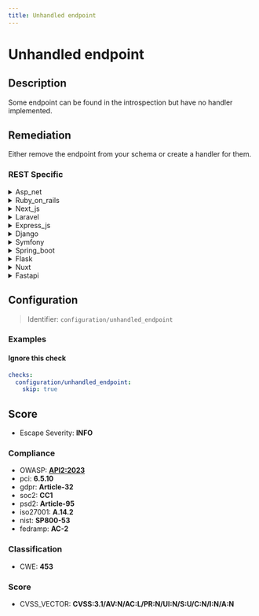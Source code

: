 ```yaml
---
title: Unhandled endpoint
---
```


# Unhandled endpoint

## Description

Some endpoint can be found in the introspection but have no handler implemented.


## Remediation

Either remove the endpoint from your schema or create a handler for them.



### REST Specific

<details>
    <summary>Asp_net</summary>

Ensure that all endpoints defined in the API are properly handled in the ASP.NET routing configuration. Implement appropriate action methods in the controllers for each endpoint, and if an endpoint should not be available, remove it from the API routing table or return a 'Not Implemented' status code.

</details>

<details>
    <summary>Ruby_on_rails</summary>

Ensure that all routes defined in the Rails application have corresponding controller actions implemented. Use route constraints to limit unexpected routes and provide a catch-all route at the bottom of your routes file to handle unmatched requests with a custom 404 error page.

</details>

<details>
    <summary>Next_js</summary>

Ensure that all endpoints defined in the API are properly handled in the Next.js pages or API routes. Implement appropriate request handlers for each endpoint or remove unused endpoints from the introspection system to prevent potential security vulnerabilities.

</details>

<details>
    <summary>Laravel</summary>

Ensure that all routes defined in the Laravel application have corresponding controller methods implemented. Use route:list command to review registered routes and verify that each one has an appropriate handler. Implement middleware to catch any unhandled routes and provide a default response or redirect to a known route.

</details>

<details>
    <summary>Express_js</summary>

Ensure that all defined routes in your Express.js application have corresponding route handlers. For any unhandled endpoints, implement a catch-all route handler to return an appropriate error message, such as 404 Not Found, to the client. Additionally, consider using middleware for logging and monitoring to track these unhandled endpoints and take corrective actions.

</details>

<details>
    <summary>Django</summary>

Ensure that all endpoints defined in your Django application's URL configurations have corresponding view functions or classes implemented. Use Django's built-in 404 error handling to catch any unhandled endpoints and provide a user-friendly error page.

</details>

<details>
    <summary>Symfony</summary>

Ensure that all endpoints defined in the routing configuration have corresponding controller actions implemented. Use Symfony's debug:router console command to list all registered routes and verify that each one is handled properly. If an endpoint is not needed, remove it from the routing configuration to prevent unintended access.

</details>

<details>
    <summary>Spring_boot</summary>

Ensure that all endpoints defined in the Spring Boot application are mapped to appropriate handler methods. If an endpoint is discovered during introspection without a corresponding handler, implement the necessary @RequestMapping or specific mapping annotations like @GetMapping, @PostMapping, etc., to handle the request properly. Additionally, consider using a global @ControllerAdvice to handle unmapped endpoints and provide a default response.

</details>

<details>
    <summary>Flask</summary>

Ensure that all endpoints defined in the Flask application have corresponding view functions. Use the `@app.route` decorator to map URLs to view functions and return appropriate responses. If an endpoint should not be accessible, remove it from the URL map or implement a handler that returns a 404 or 403 status code. Regularly review your routing table and update the handlers as necessary to prevent unhandled endpoints.

</details>

<details>
    <summary>Nuxt</summary>

Ensure that all defined routes in your Nuxt.js application have corresponding page components or server middleware to handle the requests. If an endpoint is not meant to be accessible, remove it from the configuration or set up a catch-all route to handle undefined paths and provide a proper response, such as a 404 error page.

</details>

<details>
    <summary>Fastapi</summary>

Ensure that all endpoints defined in the API documentation are implemented with corresponding request handlers in the FastAPI application. For any endpoints that are currently unhandled, create appropriate route functions with the @app.route decorator, specifying the path, HTTP method, and request handling logic. Additionally, consider implementing a default route handler for undefined routes to return a 404 error with a clear message indicating that the endpoint is not available.

</details>

## Configuration

> Identifier: `configuration/unhandled_endpoint`



### Examples



#### Ignore this check

```yaml
checks:
  configuration/unhandled_endpoint:
    skip: true
```




## Score

- Escape Severity: **<span className="info-severityom">INFO</span>**

### Compliance

- OWASP: **[API2:2023](https://github.com/OWASP/API-Security/blob/master/editions/2023/en/0xa2-broken-authentication.md)**
- pci: **6.5.10**
- gdpr: **Article-32**
- soc2: **CC1**
- psd2: **Article-95**
- iso27001: **A.14.2**
- nist: **SP800-53**
- fedramp: **AC-2**

### Classification

- CWE: **453**




### Score

- CVSS_VECTOR: **CVSS:3.1/AV:N/AC:L/PR:N/UI:N/S:U/C:N/I:N/A:N**


